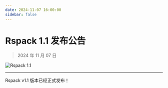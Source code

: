 ```yaml
---
date: 2024-11-07 16:00:00
sidebar: false
---
```


# Rspack 1.1 发布公告

> 2024 年 11 月 07 日

![Rspack 1.1](https://assets.rspack.dev/rspack/rspack-banner-v1-1.png)

---

Rspack v1.1 版本已经正式发布！

